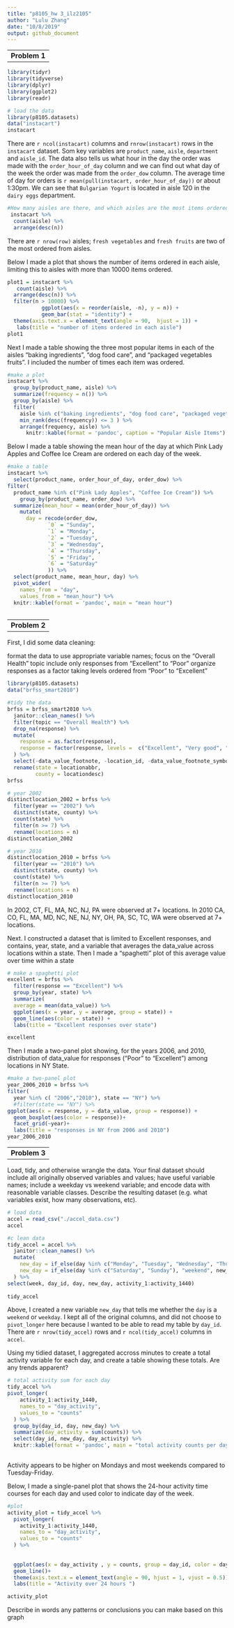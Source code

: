 ```yaml
---
title: "p8105_hw 3_ilz2105"
author: "Lulu Zhang"
date: "10/8/2019"
output: github_document
---
```



--
__Problem 1__
--


```r
library(tidyr)
library(tidyverse)
library(dplyr)
library(ggplot2)
library(readr)
```

```r
# load the data
library(p8105.datasets)
data("instacart") 
instacart 

```

There are `r ncol(instacart)` columns and `rnrow(instacart)` rows in the `instacart` dataset. Som key variables are 
`product_name`, `aisle`, `department` and `aisle_id`. The data also tells us what hour in the day the order was made 
with the `order_hour_of_day` column and we can find out what day of the week the order was made from the `order_dow` 
column. The average time of day for orders is `r mean(pull(instacart, order_hour_of_day))` or about 1:30pm. 
We can see that `Bulgarian Yogurt` is located in aisle 120 in the `dairy eggs` department. 

```r
#How many aisles are there, and which aisles are the most items ordered from?
 instacart %>% 
  count(aisle) %>% 
  arrange(desc(n))
```
There are `r nrow(row)` aisles; `fresh vegetables` and `fresh fruits` are two of the most ordered from aisles. 
  
Below I made a plot that shows the number of items ordered in each aisle, limiting this to aisles 
with more than 10000 items ordered.
```r
plot1 = instacart %>%
   count(aisle) %>% 
  arrange(desc(n)) %>% 
  filter(n > 10000) %>% 
           ggplot(aes(x = reorder(aisle, -n), y = n)) +
           geom_bar(stat = "identity") +
  theme(axis.text.x = element_text(angle = 90,  hjust = 1)) +
   labs(title = "number of items ordered in each aisle")
plot1

```

Next I made a table showing the three most popular items in each of the aisles “baking ingredients”, 
“dog food care”, and “packaged vegetables fruits”. I included the number of times each item was ordered. 
```r
#make a plot 
instacart %>% 
  group_by(product_name, aisle) %>% 
  summarize(frequency = n()) %>% 
  group_by(aisle) %>% 
  filter(
    aisle %in% c("baking ingredients", "dog food care", "packaged vegetables fruits"),
    min_rank(desc(frequency)) <= 3 ) %>% 
    arrange(frequency, aisle) %>% 
      knitr::kable(format = 'pandoc', caption = "Popular Aisle Items")
```

  
Below I made a table showing the mean hour of the day at which Pink Lady Apples and Coffee Ice Cream 
are ordered on each day of the week.

```r
#make a table
instacart %>% 
  select(product_name, order_hour_of_day, order_dow) %>% 
filter(
  product_name %in% c("Pink Lady Apples", "Coffee Ice Cream")) %>% 
    group_by(product_name, order_dow) %>% 
  summarize(mean_hour = mean(order_hour_of_day)) %>% 
    mutate(
      day = recode(order_dow, 
             `0` = "Sunday",
             `1` = "Monday",
             `2` = "Tuesday",
             `3` = "Wednesday",
             `4` = "Thursday",
             `5` = "Friday",
             `6` = "Saturday"
             )) %>% 
  select(product_name, mean_hour, day) %>% 
  pivot_wider(
    names_from = "day",
    values_from = "mean_hour") %>% 
  knitr::kable(format = 'pandoc', main = "mean hour")
  
```


--
__Problem 2__
--

First, I did some data cleaning:

format the data to use appropriate variable names;
focus on the “Overall Health” topic
include only responses from “Excellent” to “Poor”
organize responses as a factor taking levels ordered from “Poor” to “Excellent”

```r
library(p8105.datasets)
data("brfss_smart2010")

#tidy the data
brfss = brfss_smart2010 %>% 
  janitor::clean_names() %>% 
  filter(topic == "Overall Health") %>% 
  drop_na(response) %>% 
  mutate(
    response = as.factor(response),
    response = factor(response, levels =  c("Excellent", "Very good", "Good", "Fair", "Poor"))
  ) %>% 
  select(-data_value_footnote, -location_id, -data_value_footnote_symbol) %>% 
  rename(state = locationabbr,
         county = locationdesc)
brfss 
```


```r
# year 2002
distinctlocation_2002 = brfss %>% 
  filter(year == "2002") %>%
  distinct(state, county) %>% 
  count(state) %>% 
  filter(n >= 7) %>% 
  rename(locations = n)
distinctlocation_2002

# year 2010
distinctlocation_2010 = brfss %>% 
  filter(year == "2010") %>%
  distinct(state, county) %>% 
  count(state) %>% 
  filter(n >= 7) %>% 
  rename(locations = n)
distinctlocation_2010

```
In 2002, CT, FL, MA, NC, NJ, PA were observed at 7+ locations. 
In 2010 CA, CO, FL, MA, MD, NC, NE, NJ, NY, OH, PA, SC, TC, WA were observed at 7+ locations. 

Next. I constructed a dataset that is limited to Excellent responses, and contains, year, state, 
and a variable that averages the data_value across locations within a state. Then I made a “spaghetti” 
plot of this average value over time within a state 

```r
# make a spaghetti plot
excellent = brfss %>% 
  filter(response == "Excellent") %>% 
  group_by(year, state) %>%
  summarize(
  average = mean(data_value)) %>% 
  ggplot(aes(x = year, y = average, group = state)) +
  geom_line(aes(color = state)) +
  labs(title = "Excellent responses over state")

excellent

```

Then I made a two-panel plot showing, for the years 2006, and 2010, distribution of data_value 
for responses (“Poor” to “Excellent”) among locations in NY State.
```r
#make a two-panel plot
year_2006_2010 = brfss %>% 
filter(
  year %in% c( "2006","2010"), state == "NY") %>% 
  #filter(state == "NY") %>% 
ggplot(aes(x = response, y = data_value, group = response)) +
  geom_boxplot(aes(color = response))+
  facet_grid(~year)+
  labs(title = "responses in NY from 2006 and 2010")
year_2006_2010
```


--
__Problem 3__
--


Load, tidy, and otherwise wrangle the data. Your final dataset should include all originally observed variables and values; have useful variable names; include a weekday vs weekend variable; and encode data with reasonable variable classes. Describe the resulting dataset (e.g. what variables exist, how many observations, etc).


```r
# load data
accel = read_csv("./accel_data.csv")
accel
```


```r
#c lean data
tidy_accel = accel %>% 
  janitor::clean_names() %>% 
  mutate(
    new_day = if_else(day %in% c("Monday", "Tuesday", "Wednesday", "Thursday", "Friday"), "weekday", day),
    new_day = if_else(day %in% c("Saturday", "Sunday"), "weekend", new_day)
  ) %>% 
select(week, day_id, day, new_day, activity_1:activity_1440) 
  
tidy_accel

```
Above, I created a new variable `new_day` that tells me whether the `day` is a `weekend` or `weekday`. I 
kept all of the original columns, and did not choose to `pivot_longer` here because I wanted to be able 
to read my table by `day_id`. There are `r nrow(tidy_accel)` rows and `r ncol(tidy_accel)` columns in 
`accel`. 

Using my tidied dataset, I aggregated accross minutes to create a total activity variable for each day, and create a table showing these totals. Are any trends apparent?

```r
# total activity sum for each day
tidy_accel %>%
pivot_longer(
    activity_1:activity_1440,
    names_to = "day_activity",
    values_to = "counts"
  ) %>% 
  group_by(day_id, day, new_day) %>% 
  summarize(day_activity = sum(counts)) %>% 
  select(day_id, new_day, day_activity) %>% 
  knitr::kable(format = 'pandoc', main = "total activity counts per day") 
 
```
Activity appears to be higher on Mondays and most weekends compared to Tuesday-Friday. 


Below, I made a single-panel plot that shows the 24-hour activity time courses for each day 
and used color to indicate day of the week.

```r
#plot
activity_plot = tidy_accel %>% 
  pivot_longer(
    activity_1:activity_1440,
    names_to = "day_activity",
    values_to = "counts"
  ) %>%
 
   
  ggplot(aes(x = day_activity , y = counts, group = day_id, color = day))+
  geom_line()+
  theme(axis.text.x = element_text(angle = 90, hjust = 1, vjust = 0.5))+
  labs(title = "Activity over 24 hours ")

activity_plot 


```
 Describe in words any patterns or conclusions you can make based on this graph
 


